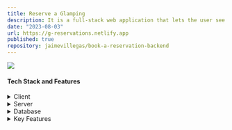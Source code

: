 ```yaml
---
title: Reserve a Glamping
description: It is a full-stack web application that lets the user see and reserve glampings, add and remove glamping items, and list all reservations for a given user. You can login as nestor.
date: "2023-08-03"
url: https://g-reservations.netlify.app
published: true
repository: jaimevillegas/book-a-reservation-backend
---
```



[![](/glampingproject.png)](https://g-reservations.netlify.app)

#### Tech Stack and Features<a name="tech-stack"></a>

<details>
  <summary>Client</summary>
  <ul>
   <li>HTML</li>
   <li>CSS</li>
   <li>React</li>
   <li>Redux</li>
  </ul>
</details>

<details>
  <summary>Server</summary>
  <ul>
    <li>Ruby on Rails</li>
  </ul>
</details>

<details>
<summary>Database</summary>
  <ul>
    <li>PostgreSQL</li>
  </ul>
</details>


<details>
    <summary>Key Features</summary>
    <ul>
        <li>See a list of glampings.</li>
        <li>See the details of each glamping.</li>
        <li>Make a reservation to the glamping.</li>
        <li>Add a glamping Item.</li>
        <li>Delete a glamping Item.</li>
        <li>List all reservations for a given glamping.</li>
    </ul>
</details>
